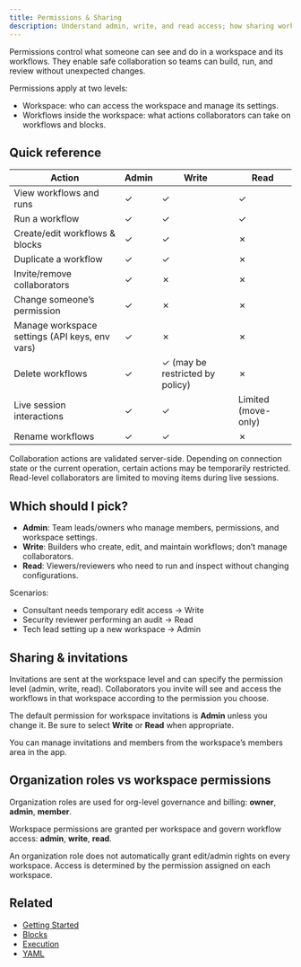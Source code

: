 ```yaml
---
title: Permissions & Sharing
description: Understand admin, write, and read access; how sharing works; and how org roles differ from workspace permissions.
---
```



Permissions control what someone can see and do in a workspace and its workflows. They enable safe collaboration so teams can build, run, and review without unexpected changes.

Permissions apply at two levels:

- Workspace: who can access the workspace and manage its settings.
- Workflows inside the workspace: what actions collaborators can take on workflows and blocks.

## Quick reference

| Action | Admin | Write | Read |
| --- | --- | --- | --- |
| View workflows and runs | ✓ | ✓ | ✓ |
| Run a workflow | ✓ | ✓ | ✓ |
| Create/edit workflows & blocks | ✓ | ✓ | ✗ |
| Duplicate a workflow | ✓ | ✓ | ✗ |
| Invite/remove collaborators | ✓ | ✗ | ✗ |
| Change someone’s permission | ✓ | ✗ | ✗ |
| Manage workspace settings (API keys, env vars) | ✓ | ✗ | ✗ |
| Delete workflows | ✓ | ✓ (may be restricted by policy) | ✗ |
| Live session interactions | ✓ | ✓ | Limited (move-only) |
| Rename workflows | ✓ | ✓ | ✗ |

<Callout type="info">
  Collaboration actions are validated server-side. Depending on connection state or the current
  operation, certain actions may be temporarily restricted. Read-level collaborators are
  limited to moving items during live sessions.
</Callout>

## Which should I pick?

- **Admin**: Team leads/owners who manage members, permissions, and workspace settings.
- **Write**: Builders who create, edit, and maintain workflows; don’t manage collaborators.
- **Read**: Viewers/reviewers who need to run and inspect without changing configurations.

Scenarios:

- Consultant needs temporary edit access → Write
- Security reviewer performing an audit → Read
- Tech lead setting up a new workspace → Admin

## Sharing & invitations

Invitations are sent at the workspace level and can specify the permission level (admin, write, read). Collaborators you invite will see and access the workflows in that workspace according to the permission you choose.

<Callout type="warning">
  The default permission for workspace invitations is <strong>Admin</strong> unless you change it.
  Be sure to select <strong>Write</strong> or <strong>Read</strong> when appropriate.
</Callout>

You can manage invitations and members from the workspace’s members area in the app.

## Organization roles vs workspace permissions

Organization roles are used for org-level governance and billing: **owner**, **admin**, **member**.

Workspace permissions are granted per workspace and govern workflow access: **admin**, **write**, **read**.

An organization role does not automatically grant edit/admin rights on every workspace. Access is determined by the permission assigned on each workspace.

## Related

- [Getting Started](/getting-started)
- [Blocks](/blocks)
- [Execution](/execution)
- [YAML](/yaml)
